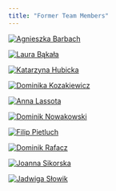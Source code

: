```yaml
---
title: "Former Team Members"
---
```


::: {layout-ncol=7}
[![Agnieszka Barbach](fig/temp_profile.png "temporary profile pic"){}]()

[![Laura Bąkała](fig/temp_profile.png "temporary profile pic"){}]()

[![Katarzyna Hubicka](fig/temp_profile.png "temporary profile pic"){}]()

[![Dominika Kozakiewicz](fig/temp_profile.png "temporary profile pic"){}]()

[![Anna Lassota](fig/temp_profile.png "temporary profile pic"){}]()

[![Dominik Nowakowski](fig/temp_profile.png "temporary profile pic"){}]()

[![Filip Pietluch](fig/temp_profile.png "temporary profile pic"){}]()

[![Dominik Rafacz](fig/temp_profile.png "temporary profile pic"){}]()

[![Joanna Sikorska](fig/temp_profile.png "temporary profile pic"){}]()

[![Jadwiga Słowik](fig/temp_profile.png "temporary profile pic"){}]()

:::
